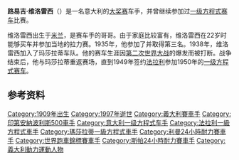 {{Infobox F1 driver
|  name          = 路易吉·维洛雷西
|  image         = File:Luis Villoresi - El Gráfico 1442.jpg
|  nationality   = {{flagicon|ITA}}意大利
|  Years         = {{F1|1950}}–{{F1|1956}}
|  birth_date    = {{birth date|1909|5|16|df=y}}
|  birth_place   = [[意大利|意大利]][[伦巴第大区|伦巴第大区]][[米兰|米兰]]
|  death_date    = {{death date and age|1997|8|24|1909|5|16|df=y}}
|  death_place   = [[意大利|意大利]][[艾米利亚-罗马涅大区|艾米利亚-罗马涅大区]][[摩德纳|摩德纳]]
|  Team(s)       = [[法拉利车队|法拉利]], {{le|玛莎拉蒂车队|Maserati in motorsport|玛莎拉蒂}}, {{le|蓝旗亚车队|Lancia in Formula One|蓝旗亚}}, {{le|中南车队|Scuderia Centro Sud|中南}}
|  Races         = 34 (31次起步)
|  Championships = 0
|  Wins          = 0
|  Podiums       = 8
|  Points        = 46 (49)<ref name="droppedpoints">在{{F1|1990}}之前，不是车手获得的全部积分都会计入总成绩。括号外的数字是锦标赛的积分，括号内的数字是获得的全部积分。</ref>
|  Poles         = 0
|  Fastest laps  = 1
|  First race    = {{le|1950年摩纳哥大奖赛|1950 Monaco Grand Prix}}
|  First win     =
|  Last win      =
|  Last race     = {{le|1956年意大利大奖赛|1956 Italian Grand Prix}}
}}
'''路易吉·维洛雷西'''（{{lang-it|Luigi Villoresi}}）是一名意大利的[[大奖赛赛车|大奖赛]]车手，并曾继续参加过[[一级方程式赛车|一级方程式赛车]]比赛。

维洛雷西出生于[[米兰|米兰]]，是赛车手{{le|埃米利奥·维洛雷西|Emilio Villoresi}}的哥哥。由于家庭比较富有，维洛雷西在22岁时能够买车并参加当地的拉力赛。1935年，他参加了{{le|齐亚诺杯|Coppa Ciano}}并取得第三名。1938年，维洛雷西加入了玛莎拉蒂车队。他的赛车生涯因[[第二次世界大战|第二次世界大战]]的爆发而被打断。战争结束后，他与玛莎拉蒂重返赛场，直到1949年签约[[法拉利车队|法拉利]]参加1950年的[[一级方程式赛车|一级方程式赛车]]。

==参考资料==
{{Reflist}}

[[Category:1909年出生|Category:1909年出生]]
[[Category:1997年逝世|Category:1997年逝世]]
[[Category:義大利賽車手|Category:義大利賽車手]]
[[Category:印第安納波利斯500車手|Category:印第安納波利斯500車手]]
[[Category:意大利一级方程式车手|Category:意大利一级方程式车手]]
[[Category:法拉利一級方程式車手|Category:法拉利一級方程式車手]]
[[Category:瑪莎拉蒂一級方程式車手|Category:瑪莎拉蒂一級方程式車手]]
[[Category:利曼24小時耐力賽車手|Category:利曼24小時耐力賽車手]]
[[Category:世界跑車錦標賽車手|Category:世界跑車錦標賽車手]]
[[Category:斯帕24小時耐力賽車手|Category:斯帕24小時耐力賽車手]]
[[Category:義大利動力運動人物|Category:義大利動力運動人物]]